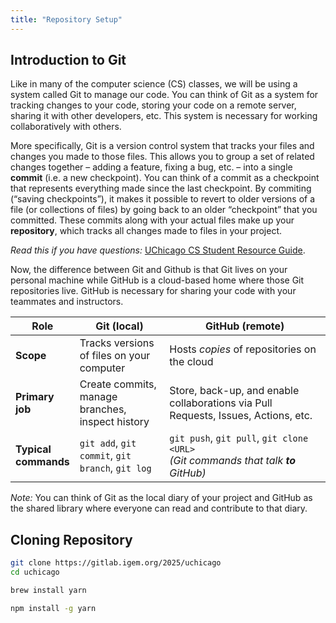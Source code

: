 ```yaml
---
title: "Repository Setup"
---
```


## Introduction to Git

Like in many of the computer science (CS) classes, we will be using a system called Git to manage our code. You can think of Git as a system for tracking changes to your code, storing your code on a remote server, sharing it with other developers, etc. This system is necessary for working collaboratively with others.

More specifically, Git is a version control system that tracks your files and changes you made to those files. This allows you to group a set of related changes together -- adding a feature, fixing a bug, etc. -- into a single **commit** (i.e. a new checkpoint). You can think of a commit as a checkpoint that represents everything made since the last checkpoint. By commiting ("saving checkpoints"), it makes it possible to revert to older versions of a file (or collections of files) by going back to an older "checkpoint" that you committed. These commits along with your actual files make up your **repository**, which tracks all changes made to files in your project.

*Read this if you have questions:* [UChicago CS Student Resource Guide](https://uchicago-cs.github.io/student-resource-guide/).

Now, the difference between Git and Github is that Git lives on your personal machine while GitHub is a cloud-based home where those Git repositories live. GitHub is necessary for sharing your code with your teammates and instructors.

| Role                 | Git (local)                                      | GitHub (remote)                                                                          |
|----------------------|--------------------------------------------------|------------------------------------------------------------------------------------------|
| **Scope**            | Tracks versions of files on your computer        | Hosts *copies* of repositories on the cloud                                              |
| **Primary job**      | Create commits, manage branches, inspect history | Store, back-up, and enable collaborations via Pull Requests, Issues, Actions, etc.       |
| **Typical commands** | `git add`, `git commit`, `git branch`, `git log` | `git push`, `git pull`, `git clone <URL>` <br> *(Git commands that talk **to** GitHub)*  |

*Note:* You can think of Git as the local diary of your project and GitHub as the shared library where everyone can read and contribute to that diary.

## Cloning Repository

```bash
git clone https://gitlab.igem.org/2025/uchicago
cd uchicago
```

```bash
brew install yarn
```

```bash
npm install -g yarn
```

